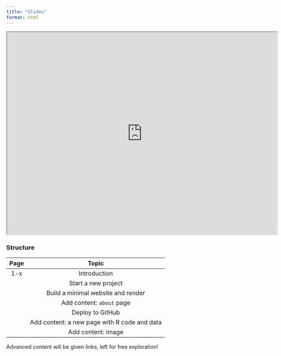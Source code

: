 ```yaml
---
title: "Slides"
format: html
---
```





<iframe class="slide-deck" style="width:720px; height:540px" src="https://andreaczhang.github.io/slides-02quarto/"></iframe>

### Structure



|     Page       |           Topic                |
|:----------------:|:------------------------------:|
|  1-x   |  Introduction |
|     | Start a new project  |
|     | Build a minimal website and render |
|     | Add content: `about` page |
|     | Deploy to GitHub |
|     | Add content: a new page with R code and data |
|     | Add content: image  |

Advanced content will be given links, left for free exploration!
